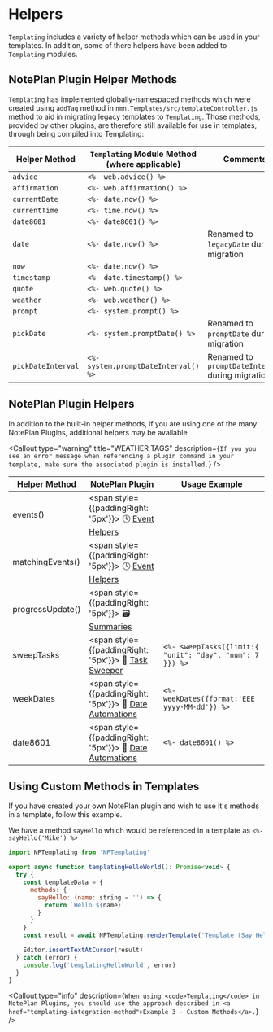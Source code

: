 

# Helpers
`Templating` includes a variety of helper methods which can be used in your templates. In addition, some of there helpers have been added to `Templating` modules.

## NotePlan Plugin Helper Methods
`Templating` has implemented globally-namespaced methods which were created using `addTag` method in `nmn.Templates/src/templateController.js` method to aid in migrating legacy templates to `Templating`. Those methods, provided by other plugins, are therefore still available for use in templates, through being compiled into Templating:

| Helper Method | `Templating` Module Method (where applicable) | Comments
|-------------- | ---------- | -----------------------------------------
| `advice` | `<%- web.advice() %>` |
| `affirmation` | `<%- web.affirmation() %>` |
| `currentDate` | `<%- date.now() %>` |
| `currentTime` | `<%- time.now() %>` |
| `date8601` | `<%- date8601() %>` |
| `date` | `<%- date.now() %>`| Renamed to `legacyDate` during migration
| `now` | `<%- date.now() %>` |
| `timestamp` | `<%- date.timestamp() %>` |
| `quote` | `<%- web.quote() %>` |
| `weather` | `<%- web.weather() %>` |
| `prompt` | `<%- system.prompt() %>` |
| `pickDate` | `<%- system.promptDate() %>` | Renamed to `promptDate` during migration
| `pickDateInterval` | `<%- system.promptDateInterval() %>` | Renamed to `promptDateInterval` during migration

## NotePlan Plugin Helpers
In addition to the built-in helper methods, if you are using one of the many NotePlan Plugins, additional helpers may be available

<Callout
  type="warning"
  title="WEATHER TAGS"
  description={`
If you you see an error message when referencing a plugin command in your template, make sure the associated plugin is installed.
  `}
/>

| Helper Method | NotePlan Plugin | Usage Example
|-------------- | ---------- | -----
| events() | <span style={{paddingRight: '5px'}}> 🕓 </span>[Event Helpers](https://github.com/NotePlan/plugins/tree/main/jgclark.EventHelpers) |
| matchingEvents() | <span style={{paddingRight: '5px'}}> 🕓 </span>[Event Helpers](https://github.com/NotePlan/plugins/tree/main/jgclark.EventHelpers)
| progressUpdate() | <span style={{paddingRight: '5px'}}> 🗃  </span> [Summaries](https://github.com/NotePlan/plugins/tree/main/jgclark.Summaries)
| sweepTasks | <span style={{paddingRight: '5px'}}> 🧹  </span>[Task Sweeper](https://github.com/NotePlan/plugins/tree/main/nmn.sweep) | `<%- sweepTasks({limit:{ "unit": "day", "num": 7 }}) %>`
| weekDates | <span style={{paddingRight: '5px'}}> 📅  </span>[Date Automations](https://github.com/NotePlan/plugins/tree/main/dwertheimer.DateAutomations) | `<%- weekDates({format:'EEE yyyy-MM-dd'}) %>`
| date8601 | <span style={{paddingRight: '5px'}}> 📅  </span>[Date Automations](https://github.com/NotePlan/plugins/tree/main/dwertheimer.DateAutomations) | `<%- date8601() %>`

## Using Custom Methods in Templates
If you have created your own NotePlan plugin and wish to use it's methods in a template, follow this example.

We have a method `sayHello` which would be referenced in a template as `<%- sayHello('Mike') %>`

```javascript
import NPTemplating from 'NPTemplating'

export async function templatingHelloWorld(): Promise<void> {
  try {
    const templateData = {
      methods: {
        sayHello: (name: string = '') => {
          return `Hello ${name}`
        }
      }
    }
    const result = await NPTemplating.renderTemplate('Template (Say Hello)', templateData)

    Editor.insertTextAtCursor(result)
  } catch (error) {
    console.log('templatingHelloWorld', error)
  }
}
```

<Callout
  type="info"
  description={`
When using <code>Templating</code> in NotePlan Plugins, you should use the approach described in <a href="templating-integration-method">Example 3 - Custom Methods</a>.
`}
/>

